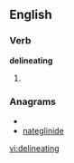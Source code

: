 
==English==

===Verb===
'''delineating'''

# {{present participle of|[[delineate]]}}

===Anagrams===
* {{alphagram|adeegiilnnt}}
* [[nateglinide#English|nateglinide]]

[[vi:delineating]]